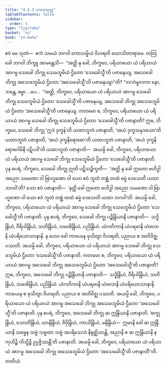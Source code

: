 ```yaml
---
title: "4.6.3 သေခသုတ္တ"
tableOfContents: false
sidebar:
  order: 4
type: "tipitaka"
basket: "su"
book: "sn-maha"
---
```



<DynamicBreadcrumb />

<Division number="523" book="sn-maha">

<Paragraph number="1200" book="sn-maha">
ဧဝံ မေ သုတံ—  ဧကံ သမယံ ဘဂဝါ ကောသမ္ဗိယံ ဝိဟရတိ ဃောသိတာရာမေ. တတြ ခေါ ဘဂဝါ ဘိက္ခူ အာမန္တေသိ—  “အတ္ထိ နု ခေါ, ဘိက္ခဝေ, ပရိယာယော ယံ ပရိယာယံ အာဂမ္မ သေခေါ ဘိက္ခု သေခဘူမိယံ ဌိတော ‘သေခေါသ္မီ’တိ ပဇာနေယျ, အသေခေါ ဘိက္ခု အသေခဘူမိယံ ဌိတော ‘အသေခေါသ္မီ’တိ ပဇာနေယျာ”တိ?
</Paragraph>

<Paragraph number="1201" book="sn-maha">
“ဘဂဝံမူလကာ နော, ဘန္တေ, ဓမ္မာ …ပေ…  “အတ္ထိ, ဘိက္ခဝေ, ပရိယာယော ယံ ပရိယာယံ အာဂမ္မ သေခေါ ဘိက္ခု သေခဘူမိယံ ဌိတော ‘သေခေါသ္မီ’တိ ပဇာနေယျ, အသေခေါ ဘိက္ခု အသေခဘူမိယံ ဌိတော ‘အသေခေါသ္မီ’တိ ပဇာနေယျ.
</Paragraph>

<Paragraph number="1202" book="sn-maha">
ကတမော စ, ဘိက္ခဝေ, ပရိယာယော ယံ ပရိယာယံ အာဂမ္မ သေခေါ ဘိက္ခု သေခဘူမိယံ ဌိတော ‘သေခေါသ္မီ’တိ ပဇာနာတိ? ဣဓ, ဘိက္ခဝေ, သေခေါ ဘိက္ခု ‘ဣဒံ ဒုက္ခန်’တိ ယထာဘူတံ ပဇာနာတိ, ‘အယံ ဒုက္ခသမုဒယော’တိ ယထာဘူတံ ပဇာနာတိ, ‘အယံ ဒုက္ခနိရောဓော’တိ ယထာဘူတံ ပဇာနာတိ, ‘အယံ ဒုက္ခနိရောဓဂါမိနီ ပဋိပဒါ’တိ ယထာဘူတံ ပဇာနာတိ—  အယမ္ပိ ခေါ, ဘိက္ခဝေ, ပရိယာယော ယံ ပရိယာယံ အာဂမ္မ သေခေါ ဘိက္ခု သေခဘူမိယံ ဌိတော ‘သေခေါသ္မီ’တိ ပဇာနာတိ.
</Paragraph>

<Paragraph number="1203" book="sn-maha">
ပုန စပရံ, ဘိက္ခဝေ, သေခေါ ဘိက္ခု ဣတိ ပဋိသဉ္စိက္ခတိ—  ‘အတ္ထိ နု ခေါ ဣတော ဗဟိဒ္ဓါ အညော သမဏော ဝါ ဗြာဟ္မဏော ဝါ ယော ဧဝံ ဘူတံ တစ္ဆံ တထံ ဓမ္မံ ဒေသေတိ ယထာ ဘဂဝါ’တိ? သော ဧဝံ ပဇာနာတိ—  ‘နတ္ထိ ခေါ ဣတော ဗဟိဒ္ဓါ အညော သမဏော ဝါ ဗြာဟ္မဏော ဝါ ယော ဧဝံ ဘူတံ တစ္ဆံ တထံ ဓမ္မံ ဒေသေတိ ယထာ ဘဂဝါ’တိ. အယမ္ပိ ခေါ, ဘိက္ခဝေ, ပရိယာယော ယံ ပရိယာယံ အာဂမ္မ သေခေါ ဘိက္ခု သေခဘူမိယံ ဌိတော ‘သေခေါသ္မီ’တိ ပဇာနာတိ.
</Paragraph>

<Paragraph number="1204" book="sn-maha">
ပုန စပရံ, ဘိက္ခဝေ, သေခေါ ဘိက္ခု ပဉ္စိန္ဒြိယာနိ ပဇာနာတိ—  သဒ္ဓိန္ဒြိယံ, ဝီရိယိန္ဒြိယံ, သတိန္ဒြိယံ, သမာဓိန္ဒြိယံ, ပညိန္ဒြိယံ. ယံဂတိကာနိ ယံပရမာနိ ယံဖလာနိ ယံပရိယောသာနာနိ. န ဟေဝ ခေါ ကာယေန ဖုသိတွာ ဝိဟရတိ; ပညာယ စ အတိဝိဇ္ဈ ပဿတိ. အယမ္ပိ ခေါ, ဘိက္ခဝေ, ပရိယာယော ယံ ပရိယာယံ အာဂမ္မ သေခေါ ဘိက္ခု သေခဘူမိယံ ဌိတော ‘သေခေါသ္မီ’တိ ပဇာနာတိ.
</Paragraph>

<Paragraph number="1205" book="sn-maha">
ကတမော စ, ဘိက္ခဝေ, ပရိယာယော ယံ ပရိယာယံ အာဂမ္မ အသေခေါ ဘိက္ခု အသေခဘူမိယံ ဌိတော ‘အသေခေါသ္မီ’တိ ပဇာနာတိ? ဣဓ, ဘိက္ခဝေ, အသေခေါ ဘိက္ခု ပဉ္စိန္ဒြိယာနိ ပဇာနာတိ—  သဒ္ဓိန္ဒြိယံ, ဝီရိယိန္ဒြိယံ, သတိန္ဒြိယံ, သမာဓိန္ဒြိယံ, ပညိန္ဒြိယံ. ယံဂတိကာနိ ယံပရမာနိ ယံဖလာနိ ယံပရိယောသာနာနိ. ကာယေန စ ဖုသိတွာ ဝိဟရတိ; ပညာယ စ အတိဝိဇ္ဈ ပဿတိ. အယမ္ပိ ခေါ, ဘိက္ခဝေ, ပရိယာယော ယံ ပရိယာယံ အာဂမ္မ အသေခေါ ဘိက္ခု အသေခဘူမိယံ ဌိတော ‘အသေခေါသ္မီ’တိ ပဇာနာတိ.
</Paragraph>

<Paragraph number="1206" book="sn-maha">
ပုန စပရံ, ဘိက္ခဝေ, အသေခေါ ဘိက္ခု ဆ ဣန္ဒြိယာနိ ပဇာနာတိ. ‘စက္ခုန္ဒြိယံ, သောတိန္ဒြိယံ, ဃာနိန္ဒြိယံ, ဇိဝှိန္ဒြိယံ, ကာယိန္ဒြိယံ, မနိန္ဒြိယံ—  ဣမာနိ ခေါ ဆ ဣန္ဒြိယာနိ သဗ္ဗေန သဗ္ဗံ သဗ္ဗထာ သဗ္ဗံ အပရိသေသံ နိရုဇ္ဈိဿန္တိ, အညာနိ စ ဆ ဣန္ဒြိယာနိ န ကုဟိဉ္စိ ကိသ္မိဉ္စိ ဥပ္ပဇ္ဇိဿန္တီ’တိ ပဇာနာတိ. အယမ္ပိ ခေါ, ဘိက္ခဝေ, ပရိယာယော ယံ ပရိယာယံ အာဂမ္မ အသေခေါ ဘိက္ခု အသေခဘူမိယံ ဌိတော ‘အသေခေါသ္မီ’တိ ပဇာနာတီ”တိ.

</Paragraph>
</Division>

<Paragraph number="1207" type="center" book="sn-maha">
တတိယံ.
</Paragraph>